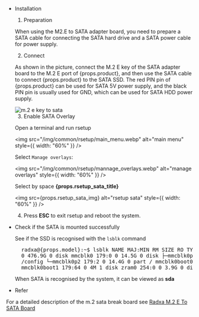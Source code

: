 - Installation

  1. Preparation

  When using the M2.E to SATA adapter board, you need to prepare a SATA cable for connecting the SATA hard drive and a SATA power cable for power supply.

  2. Connect

  As shown in the picture, connect the M.2 E key of the SATA adapter board to the M.2 E port of {props.product}, and then use the SATA cable to connect {props.product} to the SATA SSD.
  The red PIN pin of {props.product} can be used for SATA 5V power supply, and the black PIN pin is usually used for GND, which can be used for SATA HDD power supply.

  <img src="/img/accessories/m2e-to-sata.webp" alt="m.2 e key to sata" />

  3. Enable SATA Overlay

  Open a terminal and run rsetup

  <img
    src="/img/common/rsetup/main_menu.webp"
    alt="main menu"
    style={{ width: "60%" }}
  />

  Select `Manage overlays`:

  <img
    src="/img/common/rsetup/mannage_overlays.webp"
    alt="manage overlays"
    style={{ width: "60%" }}
  />

  Select by space <strong> {props.rsetup_sata_title} </strong>

  <img src={props.rsetup_sata_img} alt="rsetup sata" style={{ width: "60%" }} />

  4. Press <strong>ESC</strong> to exit rsetup and reboot the system.

- Check if the SATA is mounted successfully

  See if the SSD is recognised with the `lsblk` command

  <pre>
    radxa@{props.model}:~$ lsblk NAME MAJ:MIN RM SIZE RO TYPE MOUNTPOINT sda 8:0
    0 476.9G 0 disk mmcblk0 179:0 0 14.5G 0 disk ├─mmcblk0p1 179:1 0 16M 0 part
    /config └─mmcblk0p2 179:2 0 14.4G 0 part / mmcblk0boot0 179:32 0 4M 1 disk
    mmcblk0boot1 179:64 0 4M 1 disk zram0 254:0 0 3.9G 0 disk [SWAP]
  </pre>

  When SATA is recognised by the system, it can be viewed as **sda**

- Refer

For a detailed description of the m.2 sata break board see [Radxa M.2 E To SATA Board](/accessories/m2e-tosata)
